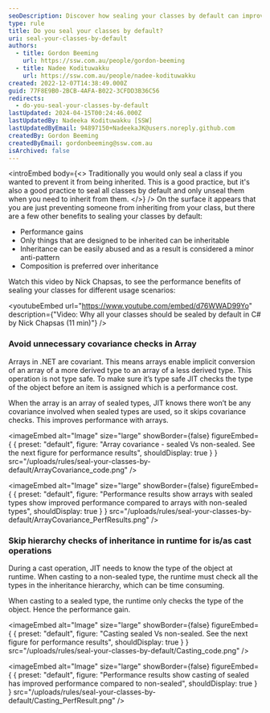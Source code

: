 ```yaml
---
seoDescription: Discover how sealing your classes by default can improve performance and provide better type safety, while also addressing issues with inheritance and covariance checks.
type: rule
title: Do you seal your classes by default?
uri: seal-your-classes-by-default
authors:
  - title: Gordon Beeming
    url: https://ssw.com.au/people/gordon-beeming
  - title: Nadee Kodituwakku
    url: https://ssw.com.au/people/nadee-kodituwakku
created: 2022-12-07T14:38:49.000Z
guid: 77F8E9B0-2BCB-4AFA-B022-3CFDD3B36C56
redirects:
  - do-you-seal-your-classes-by-default
lastUpdated: 2024-04-15T00:24:46.000Z
lastUpdatedBy: Nadeeka Kodituwakku [SSW]
lastUpdatedByEmail: 94897150+NadeekaJK@users.noreply.github.com
createdBy: Gordon Beeming
createdByEmail: gordonbeeming@ssw.com.au
isArchived: false
---
```


<introEmbed
  body={<>
Traditionally you would only seal a class if you wanted to prevent it from being inherited. This is a good practice, but it's also a good practice to seal all classes by default and only unseal them when you need to inherit from them.
  </>}
/>
On the surface it appears that you are just preventing someone from inheriting from your class, but there are a few other benefits to sealing your classes by default:

- Performance gains
- Only things that are designed to be inherited can be inheritable
- Inheritance can be easily abused and as a result is considered a minor anti-pattern
- Composition is preferred over inheritance

Watch this video by Nick Chapsas, to see the performance benefits of sealing your classes for different usage scenarios:


<youtubeEmbed url="https://www.youtube.com/embed/d76WWAD99Yo" description={"Video: Why all your classes should be sealed by default in C# by Nick Chapsas (11 min)"} />


### Avoid unnecessary covariance checks in Array

Arrays in .NET are covariant. This means arrays enable implicit conversion of an array of a more derived type to an array of a less derived type. This operation is not type safe. To make sure it’s type safe JIT checks the type of the object before an item is assigned which is a performance cost.

When the array is an array of sealed types, JIT knows there won’t be any covariance involved when sealed types are used, so it skips covariance checks. This improves performance with arrays.


<imageEmbed
  alt="Image"
  size="large"
  showBorder={false}
  figureEmbed={ {
    preset: "default",
    figure: "Array covariance - sealed Vs non-sealed. See the next figure for performance results",
    shouldDisplay: true
  } }
  src="/uploads/rules/seal-your-classes-by-default/ArrayCovariance_code.png"
/>



<imageEmbed
  alt="Image"
  size="large"
  showBorder={false}
  figureEmbed={ {
    preset: "default",
    figure: "Performance results show arrays with sealed types show improved performance compared to arrays with non-sealed types",
    shouldDisplay: true
  } }
  src="/uploads/rules/seal-your-classes-by-default/ArrayCovariance_PerfResults.png"
/>


### Skip hierarchy checks of inheritance in runtime for is/as cast operations

During a cast operation, JIT needs to know the type of the object at runtime. When casting to a non-sealed type, the runtime must check all the types in the inheritance hierarchy, which can be time consuming.

When casting to a sealed type, the runtime only checks the type of the object. Hence the performance gain.


<imageEmbed
  alt="Image"
  size="large"
  showBorder={false}
  figureEmbed={ {
    preset: "default",
    figure: "Casting sealed Vs non-sealed. See the next figure for performance results",
    shouldDisplay: true
  } }
  src="/uploads/rules/seal-your-classes-by-default/Casting_code.png"
/>



<imageEmbed
  alt="Image"
  size="large"
  showBorder={false}
  figureEmbed={ {
    preset: "default",
    figure: "Performance results show casting of sealed has improved performance compared to non-sealed",
    shouldDisplay: true
  } }
  src="/uploads/rules/seal-your-classes-by-default/Casting_PerfResult.png"
/>

